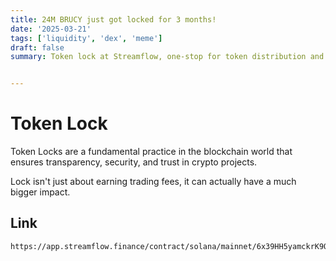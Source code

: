 ```yaml
---
title: 24M BRUCY just got locked for 3 months!
date: '2025-03-21'
tags: ['liquidity', 'dex', 'meme']
draft: false
summary: Token lock at Streamflow, one-stop for token distribution and trust!


---
```


# Token Lock

Token Locks are a fundamental practice in the blockchain world that ensures transparency, 
security, and trust in crypto projects.

Lock isn't just about earning trading fees, it can actually have a much bigger impact.

## Link

```
https://app.streamflow.finance/contract/solana/mainnet/6x39HH5yamckrK9QKVRCKnyqeKASxXba4DszkrCoLtn9
```